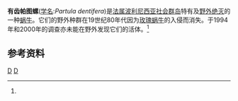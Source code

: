 {{Speciesbox
| taxon = Partula dentifera
| status = EW | status_system = IUCN3.1
| status_ref = <ref name="iucn">{{IUCN2013.2| assessors=Coote, T. | year=2009 | id=16286| title=Partula dentifera | downloaded=22 February 2014}}</ref>
| superfamilia = {{tsl|en|Partuloidea|帕图螺超科}} Partuloidea
| binomial_authority = {{tsl|en|Ludwig Karl Georg Pfeiffer|Pfeiffer}}, 1852
| synonyms = }}
'''有齿帕图螺'''([[学名|学名]]:''Partula dentifera'')是[[法属波利尼西亚|法属波利尼西亚]][[社会群岛|社会群岛]]特有及[[野外绝灭|野外绝灭]]的一种[[蜗牛|蜗牛]]。它们的野外种群在19世纪80年代因为[[玫瑰蜗牛|玫瑰蜗牛]]的入侵而消失。于1994年和2000年的调查亦未能在野外发现它们的活体。<ref name="iucn"/>

==参考资料==
{{reflist}}

{{taxonbar}}
[[Category:_1852年描述的分类群|D]]
[[Category:帕图螺属|D]]